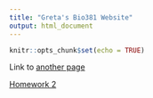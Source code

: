 ```yaml
---
title: "Greta's Bio381 Website"
output: html_document
---
```


```r
knitr::opts_chunk$set(echo = TRUE)
```



Link to [another page](secondpage.html)

[Homework 2](Homework_02.html)